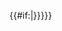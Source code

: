 <templatestyles src="Smallcaps all/styles.css"/><span class="smallcaps-all">{{#if:{{{2|}}}|<span>{{{1}}}</span>}}{{{2|{{{1}}}}}}</span><noinclude>
{{Documentation}}</noinclude>